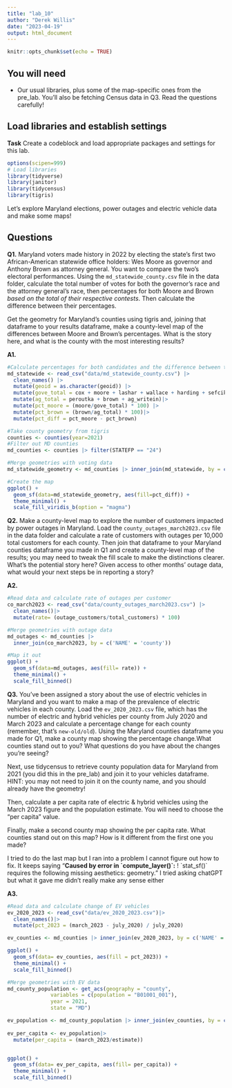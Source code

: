 ```yaml
---
title: "lab_10"
author: "Derek Willis"
date: "2023-04-19"
output: html_document
---
```


```r
knitr::opts_chunk$set(echo = TRUE)
```

## You will need

-   Our usual libraries, plus some of the map-specific ones from the pre_lab. You'll also be fetching Census data in Q3. Read the questions carefully!

## Load libraries and establish settings

**Task** Create a codeblock and load appropriate packages and settings for this lab.

```r
options(scipen=999)
# Load libraries
library(tidyverse)
library(janitor)
library(tidycensus)
library(tigris)
```

Let's explore Maryland elections, power outages and electric vehicle data and make some maps!

## Questions

**Q1.** Maryland voters made history in 2022 by electing the state's first two African-American statewide office holders: Wes Moore as governor and Anthony Brown as attorney general. You want to compare the two's electoral performances. Using the `md_statewide_county.csv` file in the data folder, calculate the total number of votes for both the governor's race and the attorney general's race, then percentages for both Moore and Brown *based on the total of their respective contests*. Then calculate the difference between their percentages.

Get the geometry for Maryland's counties using tigris and, joining that dataframe to your results dataframe, make a county-level map of the differences between Moore and Brown's percentages. What is the story here, and what is the county with the most interesting results?

**A1.**

```r
#Calculate percentages for both candidates and the difference between them per county
md_statewide <- read_csv("data/md_statewide_county.csv") |>
  clean_names() |>
  mutate(geoid = as.character(geoid)) |>
  mutate(gove_total = cox + moore + lashar + wallace + harding + sefcik + gov_writein) |>
  mutate(ag_total = peroutka + brown + ag_writein)|>
  mutate(pct_moore = (moore/gove_total) * 100) |>
  mutate(pct_brown = (brown/ag_total) * 100)|>
  mutate(pct_diff = pct_moore - pct_brown)


```

```r
#Take county geometry from tigris
counties <- counties(year=2021)
#Filter out MD counties
md_counties <- counties |> filter(STATEFP == "24")


```

```r
#Merge geometries with voting data
md_statewide_geometry <- md_counties |> inner_join(md_statewide, by = c('GEOID' = 'geoid'))
```

```r
#Create the map
ggplot() +
  geom_sf(data=md_statewide_geometry, aes(fill=pct_diff)) +
  theme_minimal() +
  scale_fill_viridis_b(option = "magma")


```

**Q2.** Make a county-level map to explore the number of customers impacted by power outages in Maryland. Load the `county_outages_march2023.csv` file in the data folder and calculate a rate of customers with outages per 10,000 total customers for each county. Then join that dataframe to your Maryland counties dataframe you made in Q1 and create a county-level map of the results; you may need to tweak the fill scale to make the distinctions clearer. What's the potential story here? Given access to other months' outage data, what would your next steps be in reporting a story?

**A2.**

```r
#Read data and calculate rate of outages per customer
co_march2023 <- read_csv("data/county_outages_march2023.csv") |>
  clean_names()|>
  mutate(rate= (outage_customers/total_customers) * 100)

```

```r
#Merge geometries with outage data
md_outages <- md_counties |>
  inner_join(co_march2023, by = c('NAME' = 'county'))

```

```r
#Map it out
ggplot() +
  geom_sf(data=md_outages, aes(fill= rate)) +
  theme_minimal() +
  scale_fill_binned()

```

**Q3.** You've been assigned a story about the use of electric vehicles in Maryland and you want to make a map of the prevalence of electric vehicles in each county. Load the `ev_2020_2023.csv` file, which has the number of electric and hybrid vehicles per county from July 2020 and March 2023 and calculate a percentage change for each county (remember, that's `new-old/old`). Using the Maryland counties dataframe you made for Q1, make a county map showing the percentage change.What counties stand out to you? What questions do you have about the changes you're seeing?

Next, use tidycensus to retrieve county population data for Maryland from 2021 (you did this in the pre_lab) and join it to your vehicles dataframe. HINT: you may not need to join it on the county name, and you should already have the geometry!

Then, calculate a per capita rate of electric & hybrid vehicles using the March 2023 figure and the population estimate. You will need to choose the "per capita" value.

Finally, make a second county map showing the per capita rate. What counties stand out on this map? How is it different from the first one you made?

I tried to do the last map but I ran into a problem I cannot figure out how to fix. It keeps saying "**Caused by error in \`compute_layer()\`:**
! \`stat_sf()\` requires the following missing aesthetics: geometry." I tried asking chatGPT but what it gave me didn't really make any sense either

**A3.**

```r
#Read data and calculate change of EV vehicles
ev_2020_2023 <- read_csv("data/ev_2020_2023.csv")|>
  clean_names()|>
  mutate(pct_2023 = (march_2023 - july_2020) / july_2020)

ev_counties <- md_counties |> inner_join(ev_2020_2023, by = c('NAME' = 'county'))

ggplot() +
  geom_sf(data= ev_counties, aes(fill = pct_2023)) +
  theme_minimal() +
  scale_fill_binned()

```

```r
#Merge geometries with EV data
md_county_population <- get_acs(geography = "county",
              variables = c(population = "B01001_001"),
              year = 2021,
              state = "MD")

ev_population <- md_county_population |> inner_join(ev_counties, by = c('GEOID'))
  
ev_per_capita <- ev_population|>
  mutate(per_capita = (march_2023/estimate))


ggplot() +
  geom_sf(data= ev_per_capita, aes(fill= per_capita)) +
  theme_minimal() +
  scale_fill_binned()

```
